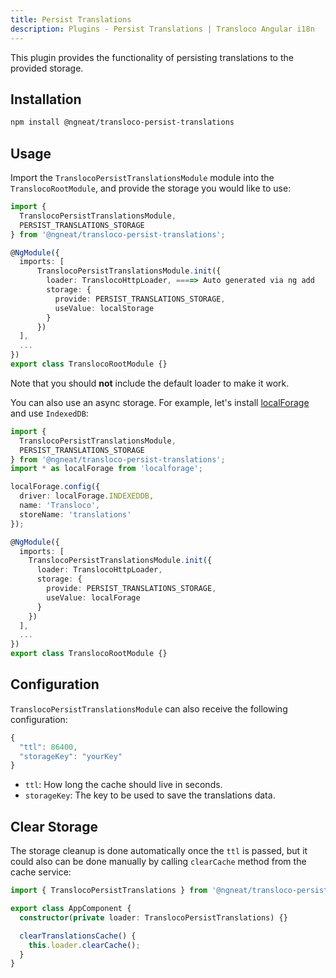 ```yaml
---
title: Persist Translations
description: Plugins - Persist Translations | Transloco Angular i18n
---
```


This plugin provides the functionality of persisting translations to the provided storage.

## Installation
```bash
npm install @ngneat/transloco-persist-translations
```

## Usage
Import the `TranslocoPersistTranslationsModule` module into the `TranslocoRootModule`, and provide the storage you would like to use:

```ts title="transloco-root.module.ts"
import {
  TranslocoPersistTranslationsModule,
  PERSIST_TRANSLATIONS_STORAGE
} from '@ngneat/transloco-persist-translations';

@NgModule({
  imports: [
      TranslocoPersistTranslationsModule.init({
        loader: TranslocoHttpLoader, ====> Auto generated via ng add
        storage: {
          provide: PERSIST_TRANSLATIONS_STORAGE,
          useValue: localStorage
        }
      })
  ],
  ...
})
export class TranslocoRootModule {}
```

Note that you should **not** include the default loader to make it work.

You can also use an async storage. For example, let's install [localForage](https://github.com/localForage/localForage) and use `IndexedDB`:

```ts title="transloco-root.module.ts"
import {
  TranslocoPersistTranslationsModule,
  PERSIST_TRANSLATIONS_STORAGE
} from '@ngneat/transloco-persist-translations';
import * as localForage from 'localforage';

localForage.config({
  driver: localForage.INDEXEDDB,
  name: 'Transloco',
  storeName: 'translations'
});

@NgModule({
  imports: [
    TranslocoPersistTranslationsModule.init({
      loader: TranslocoHttpLoader,
      storage: {
        provide: PERSIST_TRANSLATIONS_STORAGE,
        useValue: localForage
      }
    })
  ],
  ...
})
export class TranslocoRootModule {}
```

## Configuration
`TranslocoPersistTranslationsModule` can also receive the following configuration:

```ts
{
  "ttl": 86400,
  "storageKey": "yourKey"
}
```

- `ttl`: How long the cache should live in seconds.
- `storageKey`: The key to be used to save the translations data.

## Clear Storage
The storage cleanup is done automatically once the `ttl` is passed, but it could also can be done manually by calling `clearCache` method from the cache service:

```ts title="app.component.ts"
import { TranslocoPersistTranslations } from '@ngneat/transloco-persist-translations';

export class AppComponent {
  constructor(private loader: TranslocoPersistTranslations) {}

  clearTranslationsCache() {
    this.loader.clearCache();
  }
}
```

